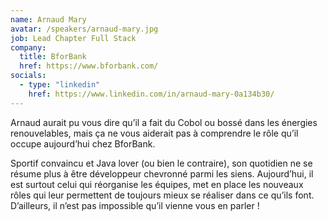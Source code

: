 ```yaml
---
name: Arnaud Mary
avatar: /speakers/arnaud-mary.jpg
job: Lead Chapter Full Stack
company:
  title: BforBank
  href: https://www.bforbank.com/
socials:
  - type: "linkedin"
    href: https://www.linkedin.com/in/arnaud-mary-0a134b30/
---
```


Arnaud aurait pu vous dire qu’il a fait du Cobol ou bossé dans les énergies renouvelables, mais ça ne vous aiderait pas à comprendre le rôle qu’il occupe aujourd’hui chez BforBank.

Sportif convaincu et Java lover (ou bien le contraire), son quotidien ne se résume plus à être développeur chevronné parmi les siens.
Aujourd’hui, il est surtout celui qui réorganise les équipes, met en place les nouveaux rôles qui leur permettent de toujours mieux se réaliser dans ce qu’ils font.
D’ailleurs, il n’est pas impossible qu’il vienne vous en parler !
